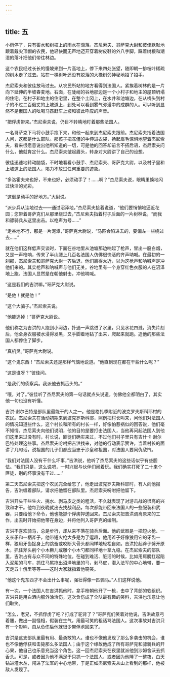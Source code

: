 ```yaml
---
---
---
```

title: 五
---



小雨停了，只有雾水和树枝上的雨水在滴落。杰尼索夫、哥萨克大尉和彼佳默默地跟着戴尖顶帽的农民，他轻快而无声地迈开穿着树皮鞋的外八字脚，踩着树根和潮湿的落叶把他们带往林边。

这个农民经过长长的慢坡来到一片高地上，停下来四处张望，随即朝一排枝叶稀疏的树木走了过去。站在一棵树叶还没有脱落的大橡树旁神秘地招了招手。

杰尼索夫和彼佳放马过去。从农民所站的地方看得到法国人。紧挨着树林的是一片向下延伸的半坡春麦地。右面，在陡峭的谷地那边是一个小村子和地主的屋顶坍塌的住宅。在村子和地主的住宅里，在整个土冈上，在水井和池塘边，在从桥头到村子的不过二百俄丈的上坡道上，到处可以看到雾气弥漫中的成群的人。可以听到显然不是俄国人的吆喝马匹赶车上坡和彼此呼应的声音。

“把俘虏带来。”杰尼索夫说，仍目不转睛地盯着那些法国人。

一名哥萨克下马将小鼓手抱下来，和他一起来到杰尼索夫跟前。杰尼索夫指着法国人问，这都是什么部队。那孩子把冻僵的手伸进衣袋，扬起眉毛惊惧地望着杰尼索夫，看来很愿意说出他所知道的一切，可是他的回答却前言不搭后语，杰尼索夫问什么，他就肯定什么。杰尼索夫皱起眉头，转身对大尉讲了自己的设想。

彼佳迅速地转动脑袋，不时地看看小鼓手、杰尼索夫、哥萨克大尉，以及村子里和上坡道上的法国人，竭力不放过任何重要的迹象。

“多洛霍夫来也好，不来也好，必须动手了！……啊？”杰尼索夫说，眼睛里倏地闪过快活的光彩。

“这倒是动手的好地方。”大尉说。

“派步兵从洼地过去——通过沼泽地，”杰尼索夫接着说道，“他们要悄悄地逼近花园；您带着哥萨克们从那里绕过去，”杰尼索夫指着村子后面的一片树林说，“而我和骠骑兵从这里出击。以枪声为号……”

“走谷地不行，那是一片泥潭，”哥萨克大尉说，“马匹会陷进去的，要偏左一些绕过去……”

就在他们这样低声交谈时，下面在谷地里从池塘那边响起了枪声，冒出一股白烟，又是一声枪响，传来了半山腰上几百名法国人仿佛很快活的齐声呐喊。在最初的一刹那，杰尼索夫和哥萨克大尉一齐后退，他们离得太近，以为这枪声和呐喊声是冲他们来的。其实枪声和呐喊声与他们无关。谷地里有一个身穿红色衣服的人在沼泽地上跑。法国人显然是在朝他射击，冲他呐喊。

“这是我们的吉洪嘛。”哥萨克大尉说。

“是他！就是他！”

“这个大骗子。”杰尼索夫说。

“他能逃掉！”哥萨克大尉说。

他们称之为吉洪的人跑到小河边，扑通一声跳进了水里，只见水花四溅，消失片刻后，他全身衣服被水浸得发黑，又手脚着地钻了出来，爬起来就跑。追他的那些法国人都停住了脚步。

“真机灵。”哥萨克大尉说。

“这个鬼东西！”杰尼索夫还是那样气恼地说道。“他直到现在都在干些什么呢？”

“这是谁呀？”彼佳问。

“是我们的侦察兵。我派他去抓舌头的。”

“哦，对了。”彼佳听了杰尼索夫的第一句话就点头说道，仿佛他全都明白了，其实他一句也没有听懂。

吉洪·谢尔巴特是部队里最能干的人之一。他是格扎季附近的波克罗夫斯科耶村的农民。杰尼索夫在活动初期来到波克罗斯科耶，照例把村长叫来，问他们对法国人的情况知道些什么，这个村长和所有的村长一样，好像怕惹祸似的回答说，他们毫不知情。杰尼索夫向他们说明，他的目的是要打击法国人，当他再问起法国人到他们这里来过没有时，村长说，匪徒们确实来过，不过他们村子里只有吉什卡·谢尔巴特处理这些事。杰尼索夫吩咐把吉洪找来，对他的行动表示赞许，当着村长的面讲了几句话，说祖国的儿子们都应当忠于沙皇和祖国，对法国人要同仇敌忾。

“我们对法国人没有干什么坏事，”吉洪说，他听了杰尼索夫的这些话似乎有些胆怯。“我们只是，这么说吧，一时兴起与伙伴们闹着玩。我们确实打死了二十来个匪徒，别的坏事没有干过……”

第二天杰尼索夫把这个农民完全给忘了，他走出波克罗夫斯科耶时，有人向他报告，吉洪缠着部队，请求把他留在部队里。杰尼索夫吩咐把他留下。

吉洪开头干些生火、挑水、剥马皮之类的粗活，不久就表现了对游击战的很高的兴致和才干。他每到夜晚就出去找战利品，每次都能带回来法国人的一些服装和武器，只要给他下命令，他也能抓个俘虏押送回来。杰尼索夫把吉洪调离原来的工作，出去时开始把他带在身边，并将他列入哥萨克的编制。

吉洪不喜欢骑马，总是步行，却从来不落在骑兵后面。他的武器是一把短火枪、一支长矛和一柄斧子，他带短火枪大多是为了逗趣，他用斧子好像狼用它的牙齿一样，狼用牙齿捉身上的跳蚤或咬断大骨头都同样地轻松自如。吉洪抡起斧子劈开原木，抓住斧头削个小木橛儿或雕个小木勺都同样地十拿九稳。在杰尼索夫的部队里，吉洪占有与众不同的特殊地位。在碰到难活、脏活的时候，比如用肩膀扛起陷入泥浆的马车，抓住马尾拖出沼泽地里的马，剥马皮，潜入法军的中心地带，要一天走五十俄里等等——这时大家就指着他窃笑。

“他这个鬼东西才不会出什么事呢，强壮得像一匹骟马。”人们这样说他。

有一次，一个法国人在吉洪抓他时，拿手枪朝他开了一枪，击中了背部的软组织。吉洪只是用白酒内服外涂治伤，这次负伤成了全队最有趣的笑料，吉洪也乐意让他们取笑。

“怎么，老兄，不抓俘虏了吧？打成了驼背了？”哥萨克们笑着对他说，吉洪故意弓着腰，做出一副怪相，假装在生气，用最可笑的粗话骂法国人。这次事故对吉洪只有一个影响，自从负伤后他就很少带俘虏回来了。

吉洪是这支部队里最有用、最勇敢的人。谁也不像他发现了那么多袭击的机会，谁也不像他俘获和击毙那么多法国人；由于这个缘故他成了所有哥萨克和骠骑兵的开心果，他自己也乐意充当这个角色。这一回杰尼索夫在夜里就派他到沙姆舍沃去抓舌头。可是，或者因为他不满足于只抓一个法国人，或者因为他睡了一整夜，白天钻进灌木丛，闯进了法军的中心地带，于是正如杰尼索夫从山上看到的那样，他被敌人发现了。